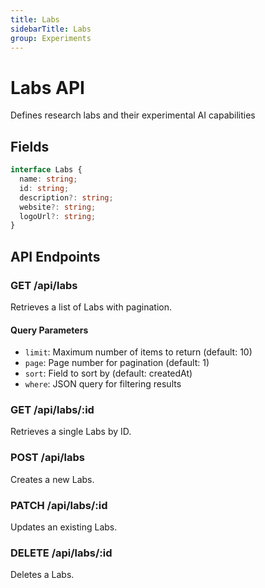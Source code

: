 ```yaml
---
title: Labs
sidebarTitle: Labs
group: Experiments
---
```



# Labs API

Defines research labs and their experimental AI capabilities




## Fields

```typescript
interface Labs {
  name: string;
  id: string;
  description?: string;
  website?: string;
  logoUrl?: string;
}
```




## API Endpoints

### GET /api/labs
Retrieves a list of Labs with pagination.

#### Query Parameters
- `limit`: Maximum number of items to return (default: 10)
- `page`: Page number for pagination (default: 1)
- `sort`: Field to sort by (default: createdAt)
- `where`: JSON query for filtering results

### GET /api/labs/:id
Retrieves a single Labs by ID.

### POST /api/labs
Creates a new Labs.

### PATCH /api/labs/:id
Updates an existing Labs.

### DELETE /api/labs/:id
Deletes a Labs.

